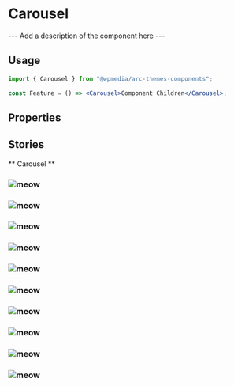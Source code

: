 

<Meta title="Components/Carousel" component={Carousel} />

# Carousel

--- Add a description of the component here ---

## Usage

```jsx
import { Carousel } from "@wpmedia/arc-themes-components";

const Feature = () => <Carousel>Component Children</Carousel>;
```

## Properties

<ArgsTable of={Carousel} />

## Stories

** Carousel **

<Canvas>
	<Story name="Carousel">
		<div
			style={{
				marginLeft: "10%",
				maxWidth: "90rem",
			}}
		>
			<Carousel>
				<div>
					<h3>
						<img
							style={{ padding: "0 0.25rem" }}
							src="http://placekitten.com/g/400/300"
							alt="meow"
						/>
					</h3>
				</div>
				<div>
					<h3>
						<img
							style={{ padding: "0 0.25rem" }}
							src="http://placekitten.com/g/400/300"
							alt="meow"
						/>
					</h3>
				</div>
				<div>
					<h3>
						<img
							style={{ padding: "0 0.25rem" }}
							src="http://placekitten.com/g/400/300"
							alt="meow"
						/>
					</h3>
				</div>
				<div>
					<h3>
						<img
							style={{ padding: "0 0.25rem" }}
							src="http://placekitten.com/g/400/300"
							alt="meow"
						/>
					</h3>
				</div>
				<div>
					<h3>
						<img
							style={{ padding: "0 0.25rem" }}
							src="http://placekitten.com/g/400/300"
							alt="meow"
						/>
					</h3>
				</div>
				<div>
					<h3>
						<img
							style={{ padding: "0 0.25rem" }}
							src="http://placekitten.com/g/400/300"
							alt="meow"
						/>
					</h3>
				</div>
				<div>
					<h3>
						<img
							style={{ padding: "0 0.25rem" }}
							src="http://placekitten.com/g/400/300"
							alt="meow"
						/>
					</h3>
				</div>
				<div>
					<h3>
						<img
							style={{ padding: "0 0.25rem" }}
							src="http://placekitten.com/g/400/300"
							alt="meow"
						/>
					</h3>
				</div>
				<div>
					<h3>
						<img
							style={{ padding: "0 0.25rem" }}
							src="http://placekitten.com/g/400/300"
							alt="meow"
						/>
					</h3>
				</div>
				<div>
					<h3>
						<img
							style={{ padding: "0 0.25rem" }}
							src="http://placekitten.com/g/400/300"
							alt="meow"
						/>
					</h3>
				</div>
			</Carousel>
		</div>
	</Story>
</Canvas>
